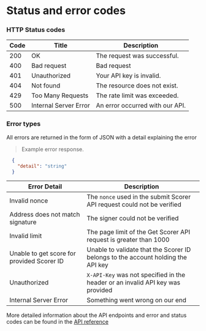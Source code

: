 # Status and error codes

### HTTP Status codes <a href="#errors-http-status-codes" id="errors-http-status-codes"></a>

| Code | Title                 | Description                     |
| ---- | --------------------- | ------------------------------- |
| 200  | OK                    | The request was successful.     |
| 400  | Bad request           | Bad request                     |
| 401  | Unauthorized          | Your API key is invalid.        |
| 404  | Not found             | The resource does not exist.    |
| 429  | Too Many Requests     | The rate limit was exceeded.    |
| 500  | Internal Server Error | An error occurred with our API. |



### Error types <a href="#errors-error-types" id="errors-error-types"></a>

All errors are returned in the form of JSON with a detail explaining the error

> Example error response.

```json
  {
    "detail": "string"
  }
```

| Error Detail                               | Description                                                                      |
| ------------------------------------------ | -------------------------------------------------------------------------------- |
| Invalid nonce                              | The `nonce` used in the submit Scorer API request could not be verified          |
| Address does not match signature           | The signer could not be verified                                                 |
| Invalid limit                              | The page limit of the Get Scorer API request is greater than 1000                |
| Unable to get score for provided Scorer ID | Unable to validate that the Scorer ID belongs to the account holding the API key |
| Unauthorized                               | `X-API-Key` was not specified in the header or an invalid API key was provided   |
| Internal Server Error                      | Something went wrong on our end                                                  |

More detailed information about the API endpoints and error and status codes can be found in the [API reference](../api-reference)
